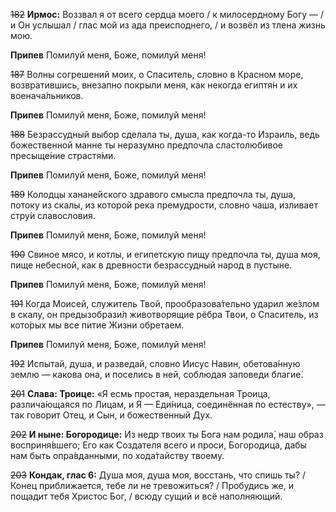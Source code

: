 ~~182~~ **Ирмос:** Воззвал я от всего сердца моего / к милосердному Богу — / и Он услышал / глас мой из ада преисподнего, / и возвёл из тлена жизнь мою.

**Припев** Помилуй меня, Боже, помилуй меня!

~~187~~ Волны согрешений моих, о Спаситель, словно в Красном море, возвратившись, внезапно покрыли меня, как некогда египтя́н и их военача́льников.

**Припев** Помилуй меня, Боже, помилуй меня!

~~188~~ Безрассудный выбор сделала ты, душа, как когда-то Израиль, ведь божественной манне ты неразумно предпочла сластолюбивое пресыще́ние страстя́ми.

**Припев** Помилуй меня, Боже, помилуй меня!

~~189~~ Колодцы ханане́йского здравого смысла предпочла ты, душа, потоку из скалы, из которой река премудрости, словно чаша, изливает стру́и славословия.

**Припев** Помилуй меня, Боже, помилуй меня!

~~190~~ Свиное мясо, и котлы, и египетскую пищу предпочла ты, душа моя, пище небесной, как в древности безрассудный народ в пустыне.

**Припев** Помилуй меня, Боже, помилуй меня!

~~191~~ Когда Моисей, служитель Твой, прообразова́тельно ударил же́злом в скалу, он предызобрази́л животворящие рёбра Твои, о Спаситель, из кото́рых мы все питие Жизни обретаем. 

**Припев** Помилуй меня, Боже, помилуй меня!

~~192~~ Испытай, душа, и разведай, словно Иисус Навин, обетова́нную землю — какова она, и поселись в ней, соблюдая заповеди благие́.

~~201~~ **Слава: Троице:** «Я есмь простая, нераздельная Троица, различа́ющаяся по Лицам, и Я — Еди́ница, соединённая по естеству», — так говорит Отец, и Сын, и божественный Дух.

~~202~~ **И ныне: Богородице:** Из недр твоих ты Бога нам родила́, наш образ восприня́вшего; Его как Создателя всего и проси, Богородица, дабы нам быть опра́вданными, по хода́тайству твоему.

~~203~~ **Кондак, глас 6:** Душа моя, душа моя, восстань, что спишь ты? / Конец приближается, тебе ли не тревожиться? / Пробудись же, и пощадит тебя Христос Бог, / всюду сущий и всё наполняющий.
